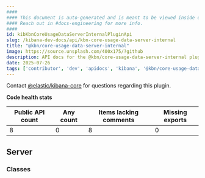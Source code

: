 ```yaml
---
####
#### This document is auto-generated and is meant to be viewed inside our experimental, new docs system.
#### Reach out in #docs-engineering for more info.
####
id: kibKbnCoreUsageDataServerInternalPluginApi
slug: /kibana-dev-docs/api/kbn-core-usage-data-server-internal
title: "@kbn/core-usage-data-server-internal"
image: https://source.unsplash.com/400x175/?github
description: API docs for the @kbn/core-usage-data-server-internal plugin
date: 2025-07-26
tags: ['contributor', 'dev', 'apidocs', 'kibana', '@kbn/core-usage-data-server-internal']
---
```




Contact [@elastic/kibana-core](https://github.com/orgs/elastic/teams/kibana-core) for questions regarding this plugin.

**Code health stats**

| Public API count  | Any count | Items lacking comments | Missing exports |
|-------------------|-----------|------------------------|-----------------|
| 8 | 0 | 8 | 0 |

## Server

### Classes
<DocDefinitionList data={kbnCoreUsageDataServerInternalObj.server.classes}/>

